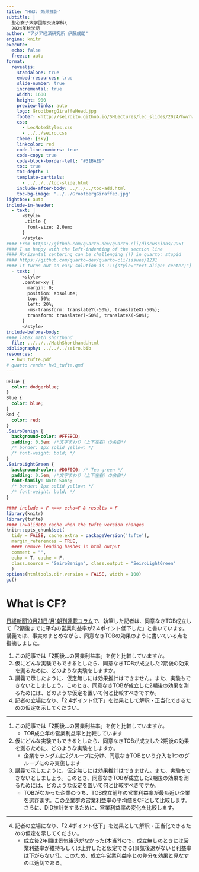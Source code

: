 ```yaml
---
title: "HW3: 効果推計"
subtitle: |
  聖心女子大学国際交流学科\
  2024年秋学期
author: "アジア経済研究所 伊藤成朗"
engine: knitr
execute:
  echo: false
  freeze: auto
format:
  revealjs:
    standalone: true
    embed-resources: true
    slide-number: true
    incremental: true
    width: 1600
    height: 900
    preview-links: auto
    logo: GrootbergGiraffeHead.jpg
    footer: <http://seiroito.github.io/SHLectures/lec_slides/2024/hw/hw2_rmarkdown0.html>
    css: 
      - LecNoteStyles.css
      - ../../seiro.css
    theme: [sky]
    linkcolor: red
    code-line-numbers: true
    code-copy: true
    code-block-border-left: "#31BAE9"
    toc: true
    toc-depth: 1
    template-partials: 
      - ../../../toc-slide.html
    include-after-body: ../../../toc-add.html
    toc-bg-image: "../../GrootbergGiraffe3.jpg"
lightbox: auto
include-in-header:
  - text: |
      <style>
       .title {
        font-size: 2.0em;
      }
      </style>
#### From https://github.com/quarto-dev/quarto-cli/discussions/2951
#### I am happy with the left-indenting of the section line
#### Horizontal centering can be challenging (!) in quarto: stupid
#### https://github.com/quarto-dev/quarto-cli/issues/1231
#### It turns out an easy solution is :::{style="text-align: center;"}
  - text: |
      <style>
      .center-xy {
        margin: 0;
        position: absolute;
        top: 50%;
        left: 20%;
        -ms-transform: translateY(-50%), translateX(-50%);
        transform: translateY(-50%), translateX(-50%);
      }
      </style>
include-before-body:
#### latex math shorthand
  file: ../../../MathShorthand.html 
bibliography: ../../../seiro.bib
resources:
  - hw3_tufte.pdf
# quarto render hw3_tufte.qmd
---
```


```css
DBlue {
  color: dodgerblue;
}
Blue {
  color: blue;
}
Red {
  color: red;
}
.SeiroBenign {
  background-color: #FFEBCD;
  padding: 0.5em; /*文字まわり（上下左右）の余白*/
  /* border: 1px solid yellow; */
  /* font-weight: bold; */
}
.SeiroLightGreen {
  background-color: #D0F0C0; /* Tea green */
  padding: 0.5em; /*文字まわり（上下左右）の余白*/
  font-family: Noto Sans;
  /* border: 1px solid yellow; */
  /* font-weight: bold; */
}
```

```r
#### include = F <==> echo=F & results = F
library(knitr)
library(tufte)
#### invalidate cache when the tufte version changes
knitr::opts_chunk$set(
  tidy = FALSE, cache.extra = packageVersion('tufte'), 
  margin_references = TRUE,
  #### remove leading hashes in html output
  comment = "", 
  echo = T, cache = F, 
  class.source = "SeiroBenign", class.output = "SeiroLightGreen"
  )
options(htmltools.dir.version = FALSE, width = 100)
gc()
```

# What is CF?

[日経新聞10月21日(月)朝刊連載コラム](../../../lec_slides/2024/02.html#/74)で、執筆した記者は、同意なきTOB成立して「2期後までに平均の営業利益率が2.4ポイント低下した」と書いています。講義では、事実のまとめながら、同意なきTOBの効果のように書いている点を指摘しました。

1. この記事では「2期後...の営業利益率」を何と比較していますか。
1. 仮にどんな実験でもできるとしたら、同意なきTOBが成立した2期後の効果を測るために、どのような実験をしますか。
1. 講義で示したように、仮定無しには効果推計はできません。また、実験もできないとしましょう。このとき、同意なきTOBが成立した2期後の効果を測るためには、どのような仮定を置いて何と比較すべきですか。
1. 記者の立場になり、「2.4ポイント低下」を効果として解釈・正当化できるための仮定を示してください。

----

1. この記事では「2期後...の営業利益率」を何と比較していますか。
   * TOB成立年の営業利益率と比較しています
1. 仮にどんな実験でもできるとしたら、同意なきTOBが成立した2期後の効果を測るために、どのような実験をしますか。
   * 企業をランダムに2グループに分け、同意なきTOBという介入を1つのグループにのみ実施します
1. 講義で示したように、仮定無しには効果推計はできません。また、実験もできないとしましょう。このとき、同意なきTOBが成立した2期後の効果を測るためには、どのような仮定を置いて何と比較すべきですか。
   * TOBがなかった企業のうち、TOB成立前年の営業利益率が最も近い企業を選びます。この企業群の営業利益率の平均値をCFとして比較します。さらに、DID推計をするために、営業利益率の変化を比較します。

----

4. 記者の立場になり、「2.4ポイント低下」を効果として解釈・正当化できるための仮定を示してください。
   * 成立後2年間は景気後退がなかった(本当?)ので、成立無しのときには営業利益率が維持もしくは上昇したと仮定できる(景気後退がないと利益率は下がらない?)。このため、成立年営業利益率との差分を効果と見なすのは適切である。



